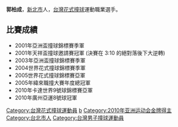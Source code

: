 {{BLP unsourced|time=2021-06-21T06:40:51+00:00}}
{{Infobox_Person
| name = 郭柏成
|image= 
|box_width= 
|occupation= 撞球員
| period = 
|birth_name=
| other_names = 小魔王
| Sex =男
|birth_date= {{birth date and age|1978|1|15}}
|birth_place= {{ROC|臺灣省}}[[新北市|臺北縣]]（今[[新北市|新北市]]）<!-- 其出生時不存在名為「新北市」的行政區，請勿將台北縣改為新北市 -->
|death_date= 
|death_place= 
| nationality = {{ROC}}
| residence =
| party =
| religion =
| spouse = 
| relatives = 
|education= 
| past = 
| work =
|awards= 2000年亞洲盃撞球錦標賽季軍<br>2002年亞洲盃撞球錦標賽季軍<br>2004年世界花式撞球錦標賽季軍<br>2005年世界花式撞球錦標賽亞軍<br>2005年緯來職撞大賽年度總冠軍<br>2010年卡達世界9號球錦標賽<br>2010年廣州亞運8號球冠軍
}}

'''郭柏成'''{{BD|1978年|1月15日}}，[[新北市|新北市]]人，[[台灣|台灣]][[花式撞球|花式撞球]]運動職業選手。

==比賽成績==
*2001年亞洲盃撞球錦標賽季軍
*2001年天祥盃撞球邀請賽冠軍 (決賽在 3:10 的絕對落後下大逆轉)
*2003年亞洲盃撞球錦標賽季軍
*2004世界花式撞球錦標賽季軍
*2005世界花式撞球錦標賽亞軍
*2005年緯來職撞大賽年度總冠軍
*2010年卡達世界9號球錦標賽亞軍
*2010年廣州亞運8號球冠軍


{{Taiwan-sport-bio-stub}}
{{DEFAULTSORT:guo}}
[[Category:台灣花式撞球運動員|Category:台灣花式撞球運動員]]
[[Category:郭姓|b]]
[[Category:2010年亚洲运动会金牌得主|Category:2010年亚洲运动会金牌得主]]
[[Category:台北市人|Category:台北市人]]
[[Category:台灣男子撞球運動員|Category:台灣男子撞球運動員]]